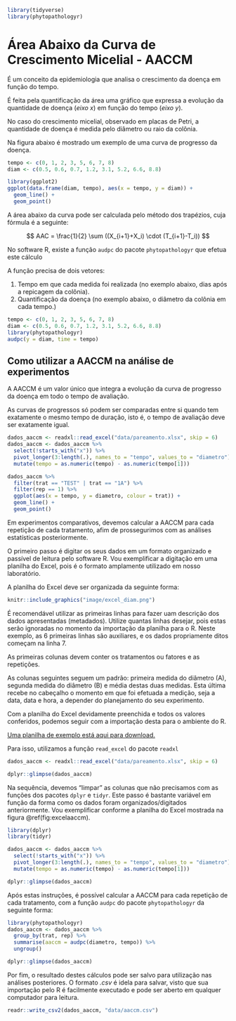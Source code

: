 ```r
library(tidyverse)
library(phytopathologyr)
```



# Área Abaixo da Curva de Crescimento Micelial - AACCM {#aaccm}

É um conceito da epidemiologia que analisa o crescimento da doença em função do tempo.

É feita pela quantificação da área uma gráfico que expressa a evolução da quantidade de doença (*eixo x*) em função do tempo (*eixo y*).

No caso do crescimento micelial, observado em placas de Petri, a quantidade de doença é medida pelo diâmetro ou raio da colônia.

Na figura abaixo é mostrado um exemplo de uma curva de progresso da doença.

```r
tempo <- c(0, 1, 2, 3, 5, 6, 7, 8)
diam <- c(0.5, 0.6, 0.7, 1.2, 3.1, 5.2, 6.6, 8.8)

library(ggplot2)
ggplot(data.frame(diam, tempo), aes(x = tempo, y = diam)) +
  geom_line() +
  geom_point()
```


A área abaixo da curva pode ser calculada pelo método dos trapézios, cuja fórmula é a seguinte:

$$
AAC = \frac{1}{2} \sum ((X_{i+1}+X_i) \cdot (T_{i+1}-T_i))
$$

No software R, existe a função `audpc` do pacote `phytopathologyr` que efetua este cálculo

A função precisa de dois vetores:

1. Tempo em que cada medida foi realizada (no exemplo abaixo, dias após a repicagem da colônia).
2. Quantificação da doença (no exemplo abaixo, o diâmetro da colônia em cada tempo.)

```r
tempo <- c(0, 1, 2, 3, 5, 6, 7, 8)
diam <- c(0.5, 0.6, 0.7, 1.2, 3.1, 5.2, 6.6, 8.8)
library(phytopathologyr)
audpc(y = diam, time = tempo)
```

## Como utilizar a AACCM na análise de experimentos {#aaccmexp}

 A AACCM é um valor único que integra a evolução da curva de progresso da doença em todo o tempo de avaliação.
 
::: {.rmdwarning}

As curvas de progressos só podem ser comparadas entre si quando tem exatamente o mesmo tempo de duração, isto é, o tempo de avaliação deve ser exatamente igual.

:::
 
 
```r
dados_aaccm <- readxl::read_excel("data/pareamento.xlsx", skip = 6)
dados_aaccm <- dados_aaccm %>%
  select(!starts_with("x")) %>%
  pivot_longer(3:length(.), names_to = "tempo", values_to = "diametro") %>%
  mutate(tempo = as.numeric(tempo) - as.numeric(tempo[1]))

dados_aaccm %>%
  filter(trat == "TEST" | trat == "1A") %>%
  filter(rep == 1) %>%
  ggplot(aes(x = tempo, y = diametro, colour = trat)) +
  geom_line() +
  geom_point()
```



 Em experimentos comparativos, devemos calcular a AACCM para cada repetição de cada tratamento, afim de prossegurimos com as análises estatísticas posteriormente.
 
 O primeiro passo é digitar os seus dados em um formato organizado e passível de leitura pelo software R. Vou exemplificar a digitação em uma planilha do Excel, pois é o formato amplamente utilizado em nosso laboratório.
 
 A planilha do Excel deve ser organizada da seguinte forma:
 
```r
knitr::include_graphics("image/excel_diam.png")
```
 

 
 
 É recomendável utilizar as primeiras linhas para fazer uam descrição dos dados apresentadas (metadados). Utilize quantas linhas desejar, pois estas serão ignoradas no momento da importação da planilha para o R. Neste exemplo, as 6 primeiras linhas são auxiliares, e os dados propriamente ditos começam na linha 7.
 
 As primeiras colunas devem conter os tratamentos ou fatores e as repetições.
 
 As colunas seguintes seguem um padrão: primeira medida do diâmetro (A), segunda medida do diâmetro (B) e média destas duas medidas. Esta última recebe no cabeçalho o momento em que foi efetuada a medição, seja a data, data e hora, a depender do planejamento do seu experimento. 
 
 Com a planilha do Excel devidamente preenchida e todos os valores conferidos, podemos seguir com a importação desta para o ambiente do R. 
 
 [Uma planilha de exemplo está aqui para download.](data/pareamento.xlsx)
 
 Para isso, utilizamos a função `read_excel` do pacote `readxl`
 
```r
dados_aaccm <- readxl::read_excel("data/pareamento.xlsx", skip = 6)
```


```r
dplyr::glimpse(dados_aaccm)
```
 
 Na sequência, devemos "limpar" as colunas que não precisamos com as funções dos  pacotes `dplyr` e `tidyr`. Este passo é bastante variável em função da forma como os dados foram organizados/digitados anteriormente. Vou exemplificar conforme a planilha do Excel mostrada na figura \@ref(fig:excelaaccm).
 


```r
library(dplyr)
library(tidyr)

dados_aaccm <- dados_aaccm %>%
  select(!starts_with("x")) %>%
  pivot_longer(3:length(.), names_to = "tempo", values_to = "diametro") %>%
  mutate(tempo = as.numeric(tempo) - as.numeric(tempo[1]))
```

```r
dplyr::glimpse(dados_aaccm)
```


Após estas instruções, é possível calcular a AACCM para cada repetição de cada tratamento, com a função `audpc` do pacote `phytopathologyr` da seguinte forma: 

```r
library(phytopathologyr)
dados_aaccm <- dados_aaccm %>%
  group_by(trat, rep) %>%
  summarise(aaccm = audpc(diametro, tempo)) %>%
  ungroup()
```

```r
dplyr::glimpse(dados_aaccm)
```

Por fim, o resultado destes cálculos pode ser salvo para utilização nas análises posteriores. O formato *.csv* é idela para salvar, visto que sua importação pelo R é facilmente executado e pode ser aberto em qualquer computador para leitura.

```r
readr::write_csv2(dados_aaccm, "data/aaccm.csv")
```
